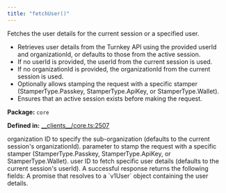 ```yaml
---
title: "fetchUser()"
---
```



<H3Bordered text="Overview" />

Fetches the user details for the current session or a specified user.

<ul>
  <li>Retrieves user details from the Turnkey API using the provided userId and organizationId, or defaults to those from the active session.</li>
  <li>If no userId is provided, the userId from the current session is used.</li>
  <li>If no organizationId is provided, the organizationId from the current session is used.</li>
  <li>Optionally allows stamping the request with a specific stamper (StamperType.Passkey, StamperType.ApiKey, or StamperType.Wallet).</li>
  <li>Ensures that an active session exists before making the request.</li>
</ul>

<p><strong>Package:</strong> <code>core</code></p>

<p><strong>Defined in:</strong> <a href="https://github.com/tkhq/sdk/blob/main/packages/core/src/__clients__/core.ts#L2507">__clients__/core.ts:2507</a></p>

<H3Bordered text="Parameters" />

<ParamField body="params" type='FetchUserParams' required={false} >
  <Expandable title="params details">
    <NestedParam parentKey="params" childKey="organizationId" type='string' required={false}>
organization ID to specify the sub-organization (defaults to the current session's organizationId).
</NestedParam>
    <NestedParam parentKey="params" childKey="stampWith" type='StamperType' required={false}>
parameter to stamp the request with a specific stamper (StamperType.Passkey, StamperType.ApiKey, or StamperType.Wallet).
</NestedParam>
    <NestedParam parentKey="params" childKey="userId" type='string' required={false}>
user ID to fetch specific user details (defaults to the current session's userId).
</NestedParam>
  </Expandable>
</ParamField>

<H3Bordered text="Response" />
A successful response returns the following fields:

<ResponseField name="returns" type="v1User" required={true} >
  A promise that resolves to a `v1User` object containing the user details.
</ResponseField>
